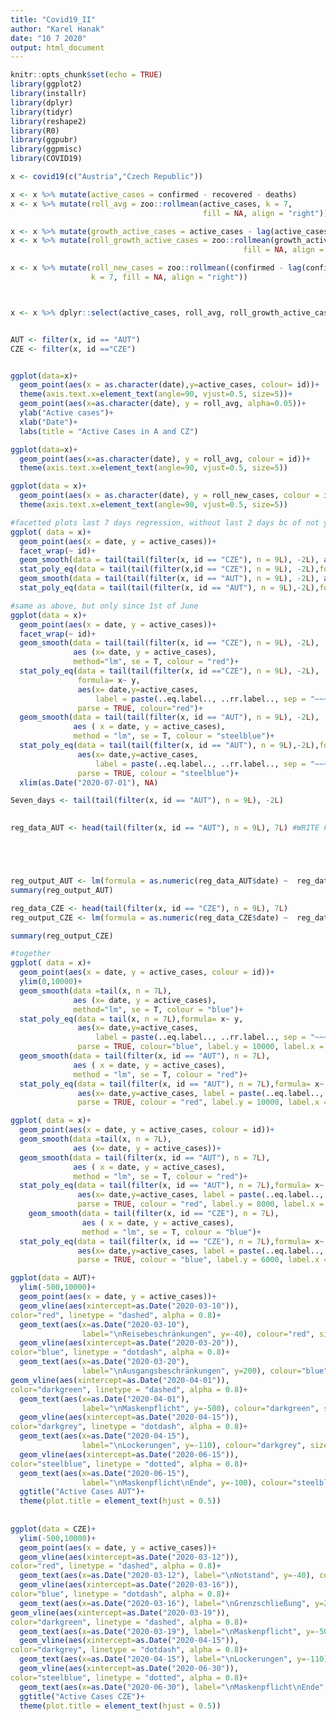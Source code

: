 ```yaml
---
title: "Covid19_II"
author: "Karel Hanak"
date: "10 7 2020"
output: html_document
---
```


```r
knitr::opts_chunk$set(echo = TRUE)
library(ggplot2)
library(installr)
library(dplyr)
library(tidyr)
library(reshape2)
library(R0)
library(ggpubr)
library(ggpmisc)
library(COVID19)
```
```r

x <- covid19(c("Austria","Czech Republic"))

```
```r
x <- x %>% mutate(active_cases = confirmed - recovered - deaths)
x <- x %>% mutate(roll_avg = zoo::rollmean(active_cases, k = 7, 
                                           fill = NA, align = "right"))

x <- x %>% mutate(growth_active_cases = active_cases - lag(active_cases, n=1L))
x <- x %>% mutate(roll_growth_active_cases = zoo::rollmean(growth_active_cases, k = 7, 
                                                    fill = NA, align = "right"))

x <- x %>% mutate(roll_new_cases = zoo::rollmean((confirmed - lag(confirmed, n=1L)),
                  k = 7, fill = NA, align = "right"))



x <- x %>% dplyr::select(active_cases, roll_avg, roll_growth_active_cases, growth_active_cases, roll_new_cases, everything())


AUT <- filter(x, id == "AUT")
CZE <- filter(x, id =="CZE")


ggplot(data=x)+
  geom_point(aes(x = as.character(date),y=active_cases, colour= id))+
  theme(axis.text.x=element_text(angle=90, vjust=0.5, size=5))+
  geom_point(aes(x=as.character(date), y = roll_avg, alpha=0.05))+
  ylab("Active cases")+
  xlab("Date")+
  labs(title = "Active Cases in A and CZ")

ggplot(data=x)+
  geom_point(aes(x=as.character(date), y = roll_avg, colour = id))+
  theme(axis.text.x=element_text(angle=90, vjust=0.5, size=5))


```
```r
ggplot(data = x)+
  geom_point(aes(x = as.character(date), y = roll_new_cases, colour = id))+
  theme(axis.text.x=element_text(angle=90, vjust=0.5, size=5))
```


```r
#facetted plots last 7 days regression, without last 2 days bc of not yet confirmed cases
ggplot( data = x)+
  geom_point(aes(x = date, y = active_cases))+
  facet_wrap(~ id)+
  geom_smooth(data = tail(tail(filter(x, id == "CZE"), n = 9L), -2L), aes (x= date, y = active_cases), method="lm", se = T, colour = "red")+
  stat_poly_eq(data = tail(tail(filter(x,id == "CZE"), n = 9L), -2L),formula= x~ y, aes(x= date,y=active_cases, label = paste(..eq.label.., ..rr.label.., sep = "~~~~~~")),parse = TRUE, colour="red", label.y = "top")+
  geom_smooth(data = tail(tail(filter(x, id == "AUT"), n = 9L), -2L), aes ( x = date, y = active_cases), method = "lm", se = T, colour = "steelblue")+
  stat_poly_eq(data = tail(tail(filter(x, id == "AUT"), n = 9L),-2L),formula= x~ y, aes(x= date,y=active_cases, label = paste(..eq.label.., ..rr.label.., sep = "~~~~~~")),parse = TRUE, colour = "steelblue", label.y = "top")

#same as above, but only since 1st of June
ggplot(data = x)+
  geom_point(aes(x = date, y = active_cases))+
  facet_wrap(~ id)+
  geom_smooth(data = tail(tail(filter(x, id == "CZE"), n = 9L), -2L), 
              aes (x= date, y = active_cases), 
              method="lm", se = T, colour = "red")+
  stat_poly_eq(data = tail(tail(filter(x, id =="CZE"), n = 9L), -2L),
               formula= x~ y, 
               aes(x= date,y=active_cases, 
                   label = paste(..eq.label.., ..rr.label.., sep = "~~~~~~")),
               parse = TRUE, colour="red")+
  geom_smooth(data = tail(tail(filter(x, id == "AUT"), n = 9L), -2L), 
              aes ( x = date, y = active_cases), 
              method = "lm", se = T, colour = "steelblue")+
  stat_poly_eq(data = tail(tail(filter(x, id == "AUT"), n = 9L),-2L),formula= x~ y,
               aes(x= date,y=active_cases, 
                   label = paste(..eq.label.., ..rr.label.., sep = "~~~~")),
               parse = TRUE, colour = "steelblue")+
  xlim(as.Date("2020-07-01"), NA)

Seven_days <- tail(tail(filter(x, id == "AUT"), n = 9L), -2L)
  
```

```r

reg_data_AUT <- head(tail(filter(x, id == "AUT"), n = 9L), 7L) #WRITE FUNCTION OIDA!!!!!!!!!!!!!!





reg_output_AUT <- lm(formula = as.numeric(reg_data_AUT$date) ~  reg_data_AUT$active_cases)
summary(reg_output_AUT)

```

```r
reg_data_CZE <- head(tail(filter(x, id == "CZE"), n = 9L), 7L)
reg_output_CZE <- lm(formula = as.numeric(reg_data_CZE$date) ~  reg_data_CZE$active_cases)

summary(reg_output_CZE)


```



```r
#together
ggplot( data = x)+
  geom_point(aes(x = date, y = active_cases, colour = id))+
  ylim(0,10000)+
  geom_smooth(data =tail(x, n = 7L), 
              aes (x= date, y = active_cases), 
              method="lm", se = T, colour = "blue")+
  stat_poly_eq(data = tail(x, n = 7L),formula= x~ y, 
               aes(x= date,y=active_cases, 
                   label = paste(..eq.label.., ..rr.label.., sep = "~~~~~~")),
               parse = TRUE, colour="blue", label.y = 10000, label.x = 0.1)+
  geom_smooth(data = tail(filter(x, id == "AUT"), n = 7L), 
              aes ( x = date, y = active_cases), 
              method = "lm", se = T, colour = "red")+
  stat_poly_eq(data = tail(filter(x, id == "AUT"), n = 7L),formula= x~ y, 
               aes(x= date,y=active_cases, label = paste(..eq.label.., ..rr.label.., sep = "~~~~~~")),
               parse = TRUE, colour = "red", label.y = 10000, label.x = 1)

ggplot( data = x)+
  geom_point(aes(x = date, y = active_cases, colour = id))+
  geom_smooth(data =tail(x, n = 7L), 
              aes (x= date, y = active_cases))+
  geom_smooth(data = tail(filter(x, id == "AUT"), n = 7L), 
              aes ( x = date, y = active_cases), 
              method = "lm", se = T, colour = "red")+
  stat_poly_eq(data = tail(filter(x, id == "AUT"), n = 7L),formula= x~ y, 
               aes(x= date,y=active_cases, label = paste(..eq.label.., ..rr.label.., sep = "~~~~~~")),
               parse = TRUE, colour = "red", label.y = 8000, label.x = 1.9)+
    geom_smooth(data = tail(filter(x, id == "CZE"), n = 7L), 
                aes ( x = date, y = active_cases), 
                method = "lm", se = T, colour = "blue")+
  stat_poly_eq(data = tail(filter(x, id == "CZE"), n = 7L),formula= x~ y, 
               aes(x= date,y=active_cases, label = paste(..eq.label.., ..rr.label.., sep = "~~~~~~")),
               parse = TRUE, colour = "blue", label.y = 6000, label.x = 0.1)
```





```r

ggplot(data = AUT)+
  ylim(-500,10000)+
  geom_point(aes(x = date, y = active_cases))+
  geom_vline(aes(xintercept=as.Date("2020-03-10")),
color="red", linetype = "dashed", alpha = 0.8)+
  geom_text(aes(x=as.Date("2020-03-10"), 
                label="\nReisebeschränkungen", y=-40), colour="red", size=3 )+
  geom_vline(aes(xintercept=as.Date("2020-03-20")),
color="blue", linetype = "dotdash", alpha = 0.8)+
  geom_text(aes(x=as.Date("2020-03-20"), 
                label="\nAusgangsbeschränkungen", y=200), colour="blue", size=3)+
geom_vline(aes(xintercept=as.Date("2020-04-01")),
color="darkgreen", linetype = "dashed", alpha = 0.8)+
  geom_text(aes(x=as.Date("2020-04-01"), 
                label="\nMaskenpflicht", y=-500), colour="darkgreen", size=3 )+
  geom_vline(aes(xintercept=as.Date("2020-04-15")),
color="darkgrey", linetype = "dotdash", alpha = 0.8)+
  geom_text(aes(x=as.Date("2020-04-15"), 
                label="\nLockerungen", y=-110), colour="darkgrey", size=3)+
  geom_vline(aes(xintercept=as.Date("2020-06-15")),
color="steelblue", linetype = "dotted", alpha = 0.8)+
  geom_text(aes(x=as.Date("2020-06-15"), 
                label="\nMaskenpflicht\nEnde", y=-100), colour="steelblue", size=3 )+
  ggtitle("Active Cases AUT")+
  theme(plot.title = element_text(hjust = 0.5))
  
  
ggplot(data = CZE)+
  ylim(-500,10000)+
  geom_point(aes(x = date, y = active_cases))+
  geom_vline(aes(xintercept=as.Date("2020-03-12")),
color="red", linetype = "dashed", alpha = 0.8)+
  geom_text(aes(x=as.Date("2020-03-12"), label="\nNotstand", y=-40), colour="red", size=3 )+
  geom_vline(aes(xintercept=as.Date("2020-03-16")),
color="blue", linetype = "dotdash", alpha = 0.8)+
  geom_text(aes(x=as.Date("2020-03-16"), label="\nGrenzschließung", y=200), colour="blue", size=3)+
geom_vline(aes(xintercept=as.Date("2020-03-19")),
color="darkgreen", linetype = "dashed", alpha = 0.8)+
  geom_text(aes(x=as.Date("2020-03-19"), label="\nMaskenpflicht", y=-500), colour="darkgreen", size=3 )+
  geom_vline(aes(xintercept=as.Date("2020-04-15")),
color="darkgrey", linetype = "dotdash", alpha = 0.8)+
  geom_text(aes(x=as.Date("2020-04-15"), label="\nLockerungen", y=-110), colour="darkgrey", size=3)+
  geom_vline(aes(xintercept=as.Date("2020-06-30")),
color="steelblue", linetype = "dotted", alpha = 0.8)+
  geom_text(aes(x=as.Date("2020-06-30"), label="\nMaskenpflicht\nEnde", y=-100), colour="steelblue", size=3 )+
  ggtitle("Active Cases CZE")+
  theme(plot.title = element_text(hjust = 0.5))
  

```

